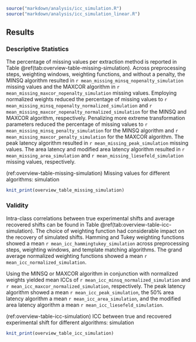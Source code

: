 ```r
source("markdown/analysis/icc_simulation.R")
source("markdown/analysis/icc_simulation_linear.R")

```

## Results
### Descriptive Statistics
The percentage of missing values per extraction method is reported in Table \@ref(tab:overview-table-missing-simulation). Across preprocessing steps, weighting windows, weighting functions, and without a penalty, the MINSQ algorithm resulted in `r mean_missing_minsq_nopenalty_simulation` missing values and the MAXCOR algorithm in `r mean_missing_maxcor_nopenalty_simulation` missing values. Employing normalized weights reduced the percentage of missing values to `r mean_missing_minsq_nopenalty_normalized_simulation` and `r mean_missing_maxcor_nopenalty_normalized_simulation` for the MINSQ and MAXCOR algorithm, respectively. Penalizing more extreme transformation parameters reduced the percentage of missing values to `r mean_missing_minsq_penalty_simulation` for the MINSQ algorithm and `r mean_missing_maxcor_penalty_simulation` for the MAXCOR algorithm. The peak latency algorithm resulted in `r mean_missing_peak_simulation` missing values.  The area latency and modified area latency algorithm resulted in `r mean_missing_area_simulation` and `r mean_missing_liesefeld_simulation` missing values, respectively.

(ref:overview-table-missing-simulation) Missing values for different algorithms: simulation
```r
knit_print(overview_table_missing_simulation)
```

### Validity
Intra-class correlations between true experimental shifts and average recovered shifts can be found in Table \@ref(tab:overview-table-icc-simulation). The choice of weighting function had considerable impact on the recovery of simulated shifts. Hamming and Tukey weighting functions showed a mean `r mean_icc_hammingtukey_simulation` across preprocessing steps, weighting windows, and template matching algorithms. The grand average normalized weighting functions showed a mean `r mean_icc_normalized_simulation`.

Using the MINSQ or MAXCOR algorithm in conjunction with normalized weights yielded mean ICCs of `r mean_icc_minsq_normalized_simulation` and `r mean_icc_maxcor_normalized_simulation`, respectively. The peak latency algorithm showed a mean `r mean_icc_peak_simulation`, the 50% area latency algorithm a mean `r mean_icc_area_simulation`, and the modified area latency algorithm a mean `r mean_icc_liesefeld_simulation`.

(ref:overview-table-icc-simulation) ICC between true and recovered experimental shift for different algorithms: simulation
```r
knit_print(overview_table_icc_simulation)
```



